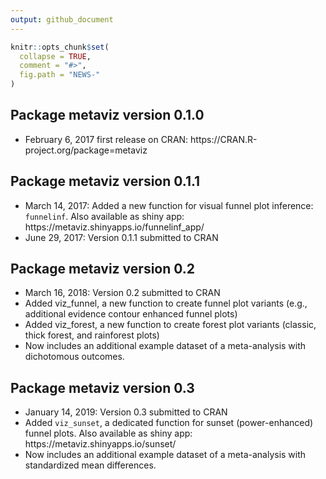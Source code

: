 ```yaml
---
output: github_document
---
```


```r
knitr::opts_chunk$set(
  collapse = TRUE,
  comment = "#>",
  fig.path = "NEWS-"
)
```

## Package **metaviz** version 0.1.0

- February 6, 2017 first release on CRAN: https://CRAN.R-project.org/package=metaviz

## Package **metaviz** version 0.1.1

- March 14, 2017: Added a new function for visual funnel plot inference: `funnelinf`. Also available as shiny app: https://metaviz.shinyapps.io/funnelinf_app/
- June 29, 2017: Version 0.1.1 submitted to CRAN

## Package **metaviz** version 0.2

- March 16, 2018: Version 0.2 submitted to CRAN
- Added viz_funnel, a new function to create funnel plot variants (e.g., additional evidence contour enhanced funnel plots)
- Added viz_forest, a new function to create forest plot variants (classic, thick forest, and rainforest plots)
- Now includes an additional example dataset of a meta-analysis with dichotomous outcomes.

## Package **metaviz** version 0.3
- January 14, 2019: Version 0.3 submitted to CRAN
- Added `viz_sunset`, a dedicated function for sunset (power-enhanced) funnel plots. Also available as shiny app: https://metaviz.shinyapps.io/sunset/
- Now includes an additional example dataset of a meta-analysis with standardized mean differences.
